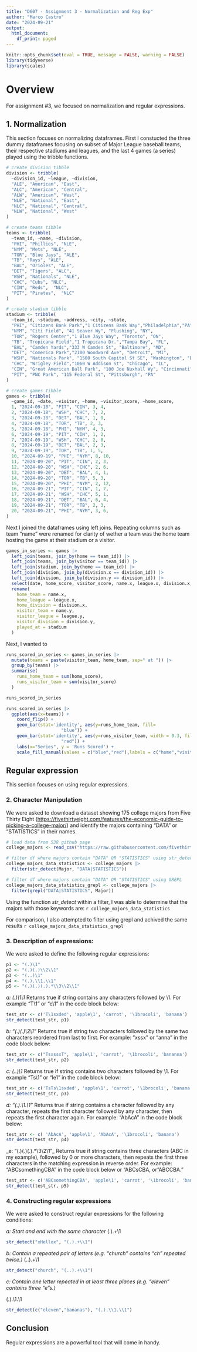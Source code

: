 ```yaml
---
title: "D607 - Assignment 3 - Normalization and Reg Exp"
author: "Marco Castro"
date: "2024-09-21"
output:
  html_document:
    df_print: paged
---
```



```r
knitr::opts_chunk$set(eval = TRUE, message = FALSE, warning = FALSE)
library(tidyverse)
library(scales)
```


# Overview
For assignment #3, we focused on normalization and regular expressions.

## 1. Normalization
This section focuses on normalizing dataframes. First I constucted the three dummy dataframes focusing on subset of Major League baseball teams, their respective stadiums and leagues, and the last 4 games (a series) played using the tribble functions.

```r

# create division tibble
division <- tribble(
  ~division_id, ~league, ~division, 
  "ALE", "American", "East",
  "ALC", "American", "Central",
  "ALW", "American", "West",
  "NLE", "National", "East",
  "NLC", "National", "Central",
  "NLW", "National", "West"
)

# create teams tibble
teams <- tribble(
  ~team_id, ~name, ~division,
  "PHI", "Phillies", "NLE",
  "NYM", "Mets", "NLE",
  "TOR", "Blue Jays", "ALE",
  "TB", "Rays", "ALE",
  "BAL", "Orioles", "ALE",
  "DET", "Tigers", "ALC",
  "WSH", "Nationals", "NLE",
  "CHC", "Cubs", "NLC",
  "CIN", "Reds",  "NLC",
  "PIT", "Pirates",  "NLC"
)

# create stadium tibble
stadium <- tribble(
  ~team_id, ~stadium, ~address, ~city, ~state,
  "PHI", "Citizens Bank Park","1 Citizens Bank Way","Philadelphia","PA",
  "NYM", "Citi Field", "41 Seaver Wy", "Flushing", "NY",
  "TOR", "Rogers Center","1 Blue Jays Way", "Toronto", "ON",
  "TB", "Tropicana Field","1 Tropicana Dr.","Tampa Bay", "FL",
  "BAL", "Camden Yards","333 W Camden St", "Baltimore", "MD",
  "DET", "Comerica Park","2100 Woodward Ave", "Detroit", "MI",
  "WSH", "Nationals Park", "1500 South Capitol St SE", "Washington", "DC",
  "CHC", "Wrigley Field","1060 W Addison St", "Chicago", "IL",
  "CIN", "Great American Ball Park", "100 Joe Nuxhall Wy", "Cincinnati", "OH",
  "PIT", "PNC Park", "115 Federal St", "Pittsburgh", "PA"
)

# create games tibble
games <- tribble(
  ~game_id, ~date, ~visitor, ~home, ~visitor_score, ~home_score,
  1, "2024-09-18", "PIT", "CIN", 3, 4,
  2, "2024-09-18", "WSH", "CHC", 7, 2,
  3, "2024-09-18", "DET", "BAL", 1, 0,
  4, "2024-09-18", "TOR", "TB", 2, 3,
  5, "2024-09-18", "PHI", "NYM", 4, 3,
  6, "2024-09-19", "PIT", "CIN", 1, 2,
  7, "2024-09-19", "WSH", "CHC", 2, 0,
  8, "2024-09-19", "DET", "BAL", 2, 3,
  9, "2024-09-19", "TOR", "TB", 1, 5,
  10, "2024-09-19", "PHI", "NYM", 8, 10,
  11, "2024-09-20", "PIT", "CIN", 2, 3,
  12, "2024-09-20", "WSH", "CHC", 2, 6,
  13, "2024-09-20", "DET", "BAL", 4, 1,
  14, "2024-09-20", "TOR", "TB", 5, 3,
  15, "2024-09-20", "PHI", "NYM", 2, 12,
  16, "2024-09-21", "PIT", "CIN", 1, 7,
  17, "2024-09-21", "WSH", "CHC", 5, 1,
  18, "2024-09-21", "DET", "BAL", 6, 4,
  19, "2024-09-21", "TOR", "TB", 2, 3,
  20, "2024-09-21", "PHI", "NYM", 3, 6,
)
```
Next I joined the dataframes using left joins. Repeating columns such as team "name" were renamed for clarity of wether a team was the home team hosting the game at their stadium or a visitor.

```r
games_in_series <- games |>
  left_join(teams, join_by(home == team_id)) |>
  left_join(teams, join_by(visitor == team_id)) |>
  left_join(stadium, join_by(home == team_id)) |>
  left_join(division, join_by(division.x == division_id)) |>
  left_join(division, join_by(division.y == division_id)) |>
  select(date, home_score, visitor_score, name.x, league.x, division.x, name.y, league.y, division.y, stadium, address, city, state) |>
  rename(
    home_team = name.x, 
    home_league = league.x, 
    home_division = division.x,
    visitor_team = name.y,
    visitor_league = league.y, 
    visitor_division = division.y,
    played_at = stadium
  )
```

Next, I wanted to 

```r
runs_scored_in_series <- games_in_series |>
  mutate(teams = paste(visitor_team, home_team, sep=" at ")) |>
  group_by(teams) |>
  summarise(
    runs_home_team = sum(home_score),
    runs_visitor_team = sum(visitor_score)
  ) 

runs_scored_in_series

runs_scored_in_series |>
  ggplot(aes(x=teams)) +
    coord_flip() +
    geom_bar(stat='identity', aes(y=runs_home_team, fill=
                     "blue")) +
    geom_bar(stat='identity', aes(y=runs_visitor_team, width = 0.3, fill=
                     "red")) +
    labs(x="Series", y = 'Runs Scored') +
    scale_fill_manual(values = c("blue","red"),labels = c("home","visitor"))


```



## Regular expression 
This section focuses on using regular expressions.

### 2. Character Manipulation

We were asked to download a dataset showing 175 college majors from Five Thirty Eight (<https://fivethirtyeight.com/features/the-economic-guide-to-picking-a-college-major/>) and identify the majors  containing "DATA" or "STATISTICS" in their names.

```r

# load data from 538 github page
college_majors <- read_csv("https://raw.githubusercontent.com/fivethirtyeight/data/refs/heads/master/college-majors/majors-list.csv")

# filter df where majors contain "DATA" OR "STATISTICS" using str_detect
college_majors_data_statistics <- college_majors |>
  filter(str_detect(Major, "DATA|STATISTICS"))

# filter df where majors contain "DATA" OR "STATISTICS" using GREPL
college_majors_data_statistics_grepl <- college_majors |>
  filter(grepl("DATA|STATISTICS", Major))
```

Using the function _str_detect_ within a filter, I was able to determine that the majors with those keywords are:
`r college_majors_data_statistics`

For comparison, I also attempted to filter using grepl and achived the same results
`r college_majors_data_statistics_grepl`

### 3. Description of expressions:
We were asked to define the following regular expressions:

```r
p1 <- "(.)\1"
p2 <- "(.)(.)\\2\\1"
p3 <- "(..)\1"
p4 <- "(.).\\1.\\1"
p5 <- "(.)(.)(.).*\\3\\2\\1"
```

_a: (.)\1\1_
Returns true if string contains any characters followed by \1. For example "T\1" or "e\1" in the code block below:

```r
test_str <- c('T\1sxded', 'apple\1', 'carrot', '\1brocoli', 'banana')
str_detect(test_str, p1)
```

_b: "(.)(.)\\2\\1"_
Returns true if string two characters followed by the same two characters reordered from last to first. For example: "xssx" or "anna" in the code block below:

```r
test_str <- c("TsxssxT", 'apple\1', 'carrot', '\1brocoli', 'bananna')
str_detect(test_str, p2)
```

_c: (..)\1_
Returns true if string contains two characters followed by \1. For example "Ts\1" or "le1" in the code block below:

```r
test_str <- c('TsTs\1sxded', 'apple\1', 'carrot', '\1brocoli', 'banana')
str_detect(test_str, p3)
```

_d:  "(.).\\1.\\1"_
Returns true if string contains a character followed by any character, repeats the first character followed by any character, then repeats the first character again. For example: "AbAcA" in the code block below:

```r
test_str <- c( 'AbAcA', 'apple\1', 'AbAcA', '\1brocoli', 'banana')
str_detect(test_str, p4)
```

_e: "(.)(.)(.).*\\3\\2\\1"_
Returns true if string contains three characters (ABC in my example), followed by 0 or more characters, then repeats the first three characters in the matching expression in reverse order. For example: "ABCsomethingCBA" in the code block below or "ABCsCBA, or "ABCCBA."

```r
test_str <- c('ABCsomethingCBA', 'apple\1', 'carrot', '\1brocoli', 'banana')
str_detect(test_str, p5)
``` 

### 4. Constructing regular expressions

We were asked to construct regular expressions for the following conditions:

_a: Start and end with the same character_
(.).+\\1

```r
str_detect("xHellox", "(.).+\\1")
```

_b: Contain a repeated pair of letters (e.g. "church" contains "ch" repeated twice.)_
(..).+\\1

```r
str_detect("church", "(..).+\\1")
```

_c: Contain one letter repeated in at least three places (e.g. "eleven" contains three "e"s.)_

(.).\\1.\\1

```r
str_detect(c("eleven","bananas"), "(.).\\1.\\1")
```

## Conclusion
Regular expressions are a powerful tool that will come in handy.

